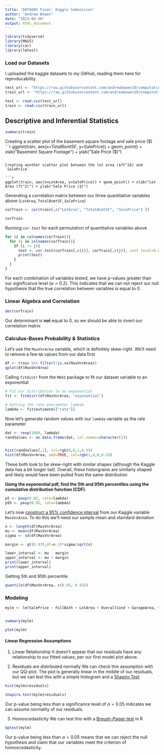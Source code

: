 ```yaml
---
title: 'DATA605 Final: Kaggle Submission'
author: "Andrew Bowen"
date: "2023-04-30"
output: html_document
---
```


```r
library(tidyverse)
library(MASS)
library(car)
library(lmtest)
```

### Load our Datasets
I uploaded the kaggle datasets to my GitHub, reading them here for reproducability.
```r
test_url <- "https://raw.githubusercontent.com/andrewbowen19/computationalMath605/main/data/test.csv"
train_url <- "https://raw.githubusercontent.com/andrewbowen19/computationalMath605/main/data/train.csv"

test <- read.csv(test_url)
train <- read.csv(train_url)
```

## Descriptive and Inferential Statistics

```r
summary(train)
```

Creating a scatter plot of the basement square footage and sale price ($)
```r
ggplot(train, aes(x=TotalBsmtSF, y=SalePrice)) + geom_point() + xlab("Basement Square Footage") + ylab("Sale Price ($)")
```

Creating another scatter plot between the lot area ($ft^2$) and `SalePrice`

```r
ggplot(train, aes(x=LotArea, y=SalePrice)) + geom_point() + xlab("Lot Area (ft^2)") + ylab("Sale Price ($)")
```

Generating a correlation matrix between our three quantitative variables above (`LotArea`, `TotalBsmtSF`, `SalePrice`)
```r

corTrain <- cor(train[,c("LotArea", "TotalBsmtSF", "SalePrice") ])

corTrain
```

Running `cor.test` for each permutation of quantitative variables above
```r
for (i in colnames(corTrain)){
  for (j in colnames(corTrain)){
    if (i != j){
      test <- cor.test(corTrain[,c(i)], corTrain[,c(j)], conf.level=0.8)
      print(test)
    }
  }
}
```


For each combination of variables tested, we have p-values greater than our significance level ($\alpha = 0.2$). This indicates that we can not reject our null hypothesis that the true correlation between variables is equal to 0. 



### Linear Algebra and Correlation
```r
det(corTrain)
```

Our determinant is **not** equal to 0, so we should be able to invert our correlation matrix



### Calculus-Bases Probability & Statistics
Let's use the `MasVnrArea` variable, which is definitely skew-right. We'll need to remove a few `NA` values from our data first
```r
df <- train %>% filter(!is.na(MasVnrArea))
qplot(df$MasVnrArea)
```

Calling `fitdistr` from the `MASS` package to fit our dataset variable to an exponential
```r
# Fit our distribution to an exponential
fit <- fitdistr(df$MasVnrArea, "exponential")

# Getting the rate poarameter lambda
lambda <- fit$estimate[["rate"]]
```

Now let's generate random values with our `lambda` variable as the rate parameter
```r
dat <- rexp(1000, lambda)
randValues <- as.data.frame(dat, col.names=character(1))


hist(randValues[,1], col=rgb(0,0,1,0.5))
hist(df$MasVnrArea, add=TRUE, col=rgb(1,0,0,0.5))

```

These both look to be skew-right with similar shapes (although the Kaggle data has a bit longer tail). Overall, these historgrams are similarly shaped and likely would have been pulled from the same distribution


**Using the exponential pdf, find the 5th and 95th percentiles using the cumulative distribution function (CDF).**
```r
p5 <- pexp(0.05, rate=lambda)
p95 <- pexp(0.95, rate=lambda)
```

Let's now [construct a 95% confidence interval](https://www.r-bloggers.com/2021/11/calculate-confidence-intervals-in-r/) from our Kaggle variable `MasVnrArea`. To do this we'll need our sample mean and standard deviation

```r
n <- length(df$MasVnrArea)
mu <- mean(df$MasVnrArea)
sigma <- sd(df$MasVnrArea)

margin <- qt(0.975,df=n-1)*sigma/sqrt(n)

lower_interval <- mu - margin
upper_interval <- mu + margin
print(lower_interval)
print(upper_interval)
```

Getting 5th and 95th percentile
```r
quantile(df$MasVnrArea, c(0.05, 0.95))
```



### Modeling

```r
mylm <- lm(SalePrice ~ FullBath + LotArea + OverallCond + GarageArea, train)


summary(mylm)
```

```r
plot(mylm)
```

#### Linear Regression Assumptions

1. Linear Relationship
It doesn't appear that our residuals have any relationship to our fitted values, per our first model plot above.

2. Residuals are distributed normally
We can check this assumption with our QQ-plot. The plot is generally linear in the middle of our residuals, but we can test this with a simple histogram and a [Shapiro Test](https://en.wikipedia.org/wiki/Shapiro–Wilk_test)
```r
hist(mylm$residuals)
```

```r
shapiro.test(mylm$residuals)
```
Our p-value being less than a significance level of $\alpha=0.05$ indicates we can assume normality of our residuals.


3. Homoscedasticity
We can test this with a [Breush-Pagan test](http://math.furman.edu/~dcs/courses/math47/R/library/lmtest/html/bptest.html) in R
```r
bptest(mylm)
```
Our p-value being less than $\alpha=0.05$ means that we can reject the null hypothesis and claim that our variables meet the criterion of homoscedasticity.


